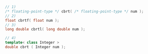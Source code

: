 ```cpp
// 1)
/* floating-point-type */ cbrt( /* floating-point-type */ num );
// 2)
float cbrtf( float num );
// 3)
long double cbrtl( long double num );
```
```cpp title="Additional Overloads"
// 4)
template< class Integer >
double cbrt ( Integer num );
```